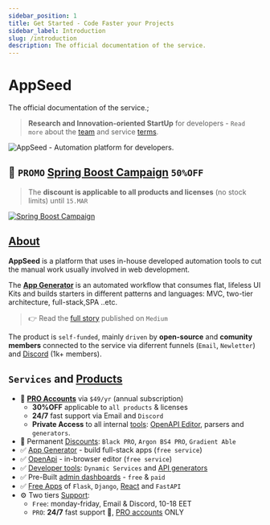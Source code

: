 ```yaml
---
sidebar_position: 1
title: Get Started - Code Faster your Projects
sidebar_label: Introduction
slug: /introduction
description: The official documentation of the service.
---
```


# AppSeed 

<SubHeading color="#25c2a0">The official documentation of the service.</SubHeading>;

> **Research and Innovation-oriented StartUp** for developers - `Read more` about the [team](https://appseed.us/about/) and service [terms](https://appseed.us/terms/).

![AppSeed - Automation platform for developers.](https://user-images.githubusercontent.com/51070104/204030603-db09a5f3-41ef-4cc4-8564-07abb9a64f53.png)


## 🚀 `PROMO` [Spring Boost Campaign](https://appseed.us/discounts/) `50%OFF`

> The **discount is applicable to all products and licenses** (no stock limits) until `15.MAR`

[![Spring Boost Campaign](https://user-images.githubusercontent.com/51070104/221118889-171c5afc-4d01-402b-8681-61b37338e26c.png)](https://appseed.us/discounts/)


## [About](https://appseed.us/about/)

**AppSeed** is a platform that uses in-house developed automation tools to cut the manual work usually involved in web development.

The **[App Generator](https://appseed.us)** is an automated workflow that consumes flat, lifeless UI Kits and builds starters in different patterns and languages: MVC, two-tier architecture, full-stack,SPA ..etc.

> 👉 Read the [full story](https://medium.com/@appseed.us/appseed-2019-status-and-further-steps-7517dab886d4) published on `Medium`

The product is `self-funded`, mainly `driven` by **open-source** and **comunity members** connected to the service via diferrent funnels (`Email`, `Newletter`) and [Discord](https://discord.gg/fZC6hup) (1k+ members).

 ## `Services` and [Products](https://appseed.us/admin-dashboards/open-source/)

- 🚀 **[PRO Accounts](https://appseed.us/terms/)** via `$49/yr` (annual subscription)
  - **30%OFF** applicable to `all products` & licenses
  - **24/7** fast support via Email and `Discord`
  - **Private Access** to all internal [tools](https://appseed.us/developer-tools/): [OpenAPI Editor](https://appseed.us/generator/openapi/), parsers and `generators`.
- 🎁 Permanent [Discounts](https://appseed.us/discounts/): `Black PRO`, `Argon BS4 PRO`, `Gradient Able`
- ✅ [App Generator](https://appseed.us/generator/) - build full-stack apps (`free service`)
- ✅ [OpenApi](https://appseed.us/generator/openapi/) - in-browser editor (`free service`)
- ✅ [Developer tools](https://appseed.us/developer-tools/): `Dynamic Services` and [API generators](https://appseed.us/developer-tools/django-dynamic-api/)
- ✅ Pre-Built [admin dashboards](https://appseed.us/admin-dashboards/open-source/) - `free` & `paid` 
- ✅ [Free Apps](https://appseed.us/apps/free/) of `Flask`, `Django`, [React](https://appseed.us/apps/react/) and `FastAPI` 
- ⚙️ Two tiers [Support](https://appseed.us/support/):
  - `Free`: monday-friday, Email & Discord, 10-18 EET
  - `PRO`: **24/7** fast support 🚀, [PRO accounts](https://appseed.us/terms/) ONLY  
